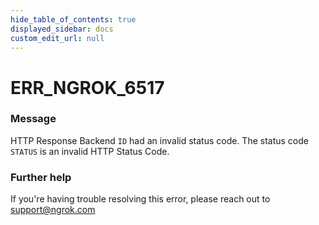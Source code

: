 ```yaml
---
hide_table_of_contents: true
displayed_sidebar: docs
custom_edit_url: null
---
```



# ERR_NGROK_6517

### Message
HTTP Response Backend `ID` had an invalid status code.
The status code `STATUS` is an invalid HTTP Status Code.

### Further help
If you're having trouble resolving this error, please reach out to [support@ngrok.com](mailto:support@ngrok.com?subject=Help%20with%20ERR_NGROK_6517)


<ErrorDetails error='err_ngrok_6517' />
